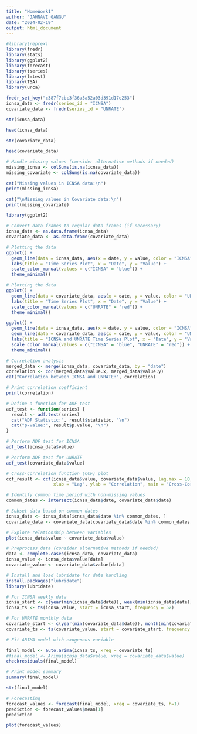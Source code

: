 ```yaml
---
title: "HomeWork1"
author: "JAHNAVI GANGU"
date: "2024-02-19"
output: html_document
---
```


```r
#library(reprex)
library(fredr)
library(stats)
library(ggplot2)
library(forecast)
library(tseries)
library(lmtest)
library(TSA)
library(urca)
```

```r
fredr_set_key("c387f7cbc3f36a5a52a03d391d17e253")
icnsa_data <- fredr(series_id = "ICNSA")
covariate_data <- fredr(series_id = "UNRATE")
```

```r
str(icnsa_data)
```
```r
head(icnsa_data)
```

```r
str(covariate_data)
```
```r
head(covariate_data)
```


```r
# Handle missing values (consider alternative methods if needed)
missing_icnsa <- colSums(is.na(icnsa_data))
missing_covariate <- colSums(is.na(covariate_data))

cat("Missing values in ICNSA data:\n")
print(missing_icnsa)

cat("\nMissing values in Covariate data:\n")
print(missing_covariate)

library(ggplot2)

# Convert data frames to regular data frames (if necessary)
icnsa_data <- as.data.frame(icnsa_data)
covariate_data <- as.data.frame(covariate_data)

# Plotting the data
ggplot() +
  geom_line(data = icnsa_data, aes(x = date, y = value, color = "ICNSA"), linewidth = 1) +
  labs(title = "Time Series Plot", x = "Date", y = "Value") +
  scale_color_manual(values = c("ICNSA" = "blue")) +
  theme_minimal()
```
```r
# Plotting the data
ggplot() +
  geom_line(data = covariate_data, aes(x = date, y = value, color = "UNRATE"), linewidth = 1) +
  labs(title = "Time Series Plot", x = "Date", y = "Value") +
  scale_color_manual(values = c("UNRATE" = "red")) +
  theme_minimal()
```
```r
ggplot() +
  geom_line(data = icnsa_data, aes(x = date, y = value, color = "ICNSA"), linewidth = 1) +
  geom_line(data = covariate_data, aes(x = date, y = value, color = "UNRATE"), linewidth = 1) +
  labs(title = "ICNSA and UNRATE Time Series Plot", x = "Date", y = "Value") +
  scale_color_manual(values = c("ICNSA" = "blue", "UNRATE" = "red")) +
  theme_minimal()
```

```r
# Correlation analysis
merged_data <- merge(icnsa_data, covariate_data, by = "date")
correlation <- cor(merged_data$value.x, merged_data$value.y)
cat("Correlation between ICNSA and UNRATE:", correlation)

# Print correlation coefficient
print(correlation)
```

```r
# Define a function for ADF test
adf_test <- function(series) {
  result <- adf.test(series)
  cat("ADF Statistic:", result$statistic, "\n")
  cat("p-value:", result$p.value, "\n")
}

# Perform ADF test for ICNSA
adf_test(icnsa_data$value)

# Perform ADF test for UNRATE
adf_test(covariate_data$value)
```
```r
# Cross-correlation function (CCF) plot
ccf_result <- ccf(icnsa_data$value, covariate_data$value, lag.max = 10, plot = TRUE,
                  xlab = "Lag", ylab = "Correlation", main = "Cross-Correlation Function")
```
```r
# Identify common time period with non-missing values
common_dates <- intersect(icnsa_data$date, covariate_data$date)

# Subset data based on common dates
icnsa_data <- icnsa_data[icnsa_data$date %in% common_dates, ]
covariate_data <- covariate_data[covariate_data$date %in% common_dates, ]

# Explore relationship between variables
plot(icnsa_data$value ~ covariate_data$value)

# Preprocess data (consider alternative methods if needed)
data <- complete.cases(icnsa_data, covariate_data)
icnsa_value <- icnsa_data$value[data]
covariate_value <- covariate_data$value[data]
```


```r
# Install and load lubridate for date handling
install.packages("lubridate")
library(lubridate)

# For ICNSA weekly data
icnsa_start <- c(year(min(icnsa_data$date)), week(min(icnsa_data$date)))
icnsa_ts <- ts(icnsa_value, start = icnsa_start, frequency = 52)

# For UNRATE monthly data
covariate_start <- c(year(min(covariate_data$date)), month(min(covariate_data$date)))
covariate_ts <- ts(covariate_value, start = covariate_start, frequency = 12)

```

```r
# Fit ARIMA model with exogenous variable

final_model <- auto.arima(icnsa_ts, xreg = covariate_ts)
#final_model <- Arima(icnsa_data$value, xreg = covariate_data$value)
checkresiduals(final_model)
```

```r
# Print model summary
summary(final_model)
```
```r
str(final_model)
```
```r
# Forecasting
forecast_values <- forecast(final_model, xreg = covariate_ts, h=1)
prediction <- forecast_values$mean[1]
prediction

plot(forecast_values)
```


